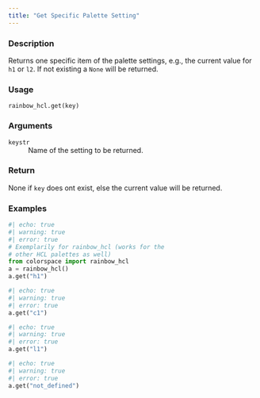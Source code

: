 ```yaml
---
title: "Get Specific Palette Setting"
---
```


### Description

Returns one specific item of the palette settings,
e.g., the current value for `h1` or `l2`.
If not existing a `None` will be returned.

### Usage

<pre><code class='language-python'>rainbow_hcl.get(key)</code></pre>

### Arguments

<dl class="pyp-list param-list">
  <dt style = "white-space: nowrap; font-family: monospace; vertical-align: top">
   <code id="colorspace.palettes.rainbow_hcl.get:key">key</code><code class="argument-class">str</code>
  </dt>
 <dd>Name of the setting to be returned.</dd>
</dl>

### Return

None if `key` does ont exist, else the current value will be
returned.

### Examples

```python
#| echo: true
#| warning: true
#| error: true
# Exemplarily for rainbow_hcl (works for the
# other HCL palettes as well)
from colorspace import rainbow_hcl
a = rainbow_hcl()
a.get("h1")
```

```python
#| echo: true
#| warning: true
#| error: true
a.get("c1")
```

```python
#| echo: true
#| warning: true
#| error: true
a.get("l1")
```

```python
#| echo: true
#| warning: true
#| error: true
a.get("not_defined")
```




